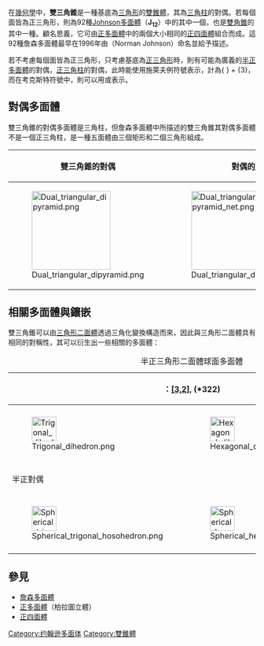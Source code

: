 {{Polyhedronbox
| name = 雙三角錐
| polyhedron = 雙三角錐
| imagename = Triangular dipyramid.png
| rotating = Triangular dipyramid.png
| rinfo = (點選檢視旋轉模型)
| Type = [[雙錐|雙錐]] <br/>[[Johnson多面體|Johnson多面體]] <br/> [[正五角錐反角柱|J<sub>11</sub>]] - '''J<sub>12</sub>''' - [[雙五角錐|J<sub>13</sub>]]
| Face = 6
| Edge = 9
| Vertice = 5
| Face_type = [[三角形|三角形]]
| Vertice_type = V3.4.4
| Coxeter_diagram = {{CDD|node_f1|2|node_f1|3|node}}
| Conway = 
| Symmetry_group = ''D''<sub>''3h''</sub>, [3,2], (*223) order 12
| dual = [[三角柱|三角柱]]
| Rotation_group = ''D''<sub>''3''</sub>, [3,2]<sup>+</sup>, (223), order 6
| Properties = [[凸集|凸]]
| 3d_image = Triangular bipyramid.png
| dual_image = Dual triangular dipyramid.png
| net_image = Johnson solid 12 net.png
}}
在[[幾何學|幾何學]]中，'''雙三角錐'''是一種基底為[[三角形|三角形]]的[[雙錐體|雙錐體]]，其為[[三角柱|三角柱]]的對偶。若每個面皆為正三角形，則為92種[[Johnson多面體|Johnson多面體]]（'''J<sub>12</sub>'''）中的其中一個，也是[[雙角錐|雙角錐]]的其中一種。顧名思義，它可由[[正多面體|正多面體]]中的兩個大小相同的[[正四面體|正四面體]]組合而成。這92種詹森多面體最早在1996年由{{tsl|en|Norman Johnson (mathematician)|詹森·諾曼}}（Norman Johnson）命名並給予描述。

若不考慮每個面皆為正三角形，只考慮基底為[[正三角形|正三角形]]時，則有可能為廣義的[[半正多面體|半正多面體]]的對偶，[[正三角柱|正三角柱]]的對偶，此時能使用施萊夫例符號表示，計為{ } + {3}，而在考克斯特符號中，則可以用{{CDD|node f1|2|node f1|3|node}}或表示。

== 對偶多面體 ==
雙三角錐的對偶多面體是三角柱，但詹森多面體中所描述的雙三角錐其對偶多面體不是一個正三角柱，是一種五面體由三個矩形和二個三角形組成。
{| class=wikitable width=320
|- valign=top
!雙三角錐的對偶
!對偶的[[展開圖|展開圖]]
|- valign=top
|[[File:Dual_triangular_dipyramid.png|160px]]
|[[File:Dual_triangular_dipyramid_net.png|160px]]
|}

== 相關多面體與鑲嵌 ==
雙三角錐可以由[[多邊形二面體|三角形二面體]]透過三角化變換構造而來，因此與三角形二面體具有相同的對稱性，其可以衍生出一些相關的多面體：
{| class="wikitable"
|+ 半正三角形二面體球面多面體
|- align=center
!colspan=7|{{link-en|球面對稱群列表|List of spherical symmetry groups|對稱群}}：[[二面體群|[3,2]]], (*322)
![3,2]<sup>+</sup>, (322)
|- align=center
!{{CDD|node_1|3|node|2|node}}
!{{CDD|node_1|3|node_1|2|node}}
!{{CDD|node|3|node_1|2|node}}
!{{CDD|node|3|node_1|2|node_1}}
!{{CDD|node|3|node|2|node_1}}
!{{CDD|node_1|3|node|2|node_1}}
!{{CDD|node_1|3|node_1|2|node_1}}
!{{CDD|node_h|3|node_h|2x|node_h}}
|- align=center
| [[File:Trigonal_dihedron.png|50px]]
| [[File:Hexagonal_dihedron.png|50px]]
| [[File:Trigonal_dihedron.png|50px]]
| [[File:Spherical_triangular_prism.png|50px]]
| [[File:Spherical_trigonal_hosohedron.png|50px]]
| 
| [[File:Spherical_truncated_trigonal_prism.png|50px]]
| [[File:Spherical_trigonal_antiprism.png|50px]]
|- align=center
|{{AnyLink|多邊形二面體|{3,2}|三角形二面體}}
|{{AnyLink|六邊形|t{3,2}|六邊形二面體}}
|{{AnyLink|三角形|r{3,2}|三角形二面體}}
|[[正三角柱|2t{3,2}=t{2,3}]]
|{{AnyLink|多面形|2r{3,2}{{=}}{2,3}|三面形}}
|{{AnyLink|正三角柱|rr{3,2}|小斜方截半三角形二面體}}
|{{AnyLink|正三角柱|tr{3,2}|大斜方截半三角形二面體}}
|{{AnyLink|正三角反稜柱|sr{3,2}|扭稜三角形二面體}}

|-
!colspan=10|半正對偶
|- align=center
!{{CDD|node_f1|3|node|2|node}}
!{{CDD|node_f1|3|node_f1|2|node}}
!{{CDD|node|3|node_f1|2|node}}
!{{CDD|node|3|node_f1|2|node_f1}}
!{{CDD|node|3|node|2|node_f1}}
!{{CDD|node_f1|3|node|2|node_f1}}
!{{CDD|node_f1|3|node_f1|2|node_f1}}
!{{CDD|node_fh|3|node_fh|2x|node_fh}}
|- align=center
| [[File:Spherical_trigonal_hosohedron.png|50px]]
| [[File:Spherical_hexagonal_hosohedron.png|50px]]
| [[File:Spherical_trigonal_hosohedron.png|50px]]
| [[File:Spherical_trigonal_bipyramid.png|50px]]
| [[File:Trigonal_dihedron.png|50px]]
| [[File:Spherical_trigonal_bipyramid.png|50px]]
| [[File:Spherical_hexagonal_bipyramid.png|50px]]
| [[File:Spherical_trigonal_trapezohedron.png|50px]]
|- align=center
|{{AnyLink|多面形|V3<sup>2</sup>|三面形}}
|{{AnyLink|多面形|V6<sup>2</sup>|六面形}}
|{{AnyLink|多面形|V3<sup>2</sup>|三面形}}
|[[雙三角錐|V4.4.3]]
|{{AnyLink|多邊形二面體|V2<sup>3</sup>|三角形二面體}}
|[[雙三角錐|V4.4.3]]
|[[雙六角錐|V4.4.6]]
|[[三方偏方面體|V3.3.3.3]]
|}
{{半正对偶双锥体列表}}

==參見==
*[[詹森多面體|詹森多面體]]
*[[正多面體|正多面體]]（柏拉圖立體）
*[[正四面體|正四面體]]
{{錐體與柱體}}

[[Category:约翰逊多面体|Category:约翰逊多面体]]
[[Category:雙錐體|Category:雙錐體]]